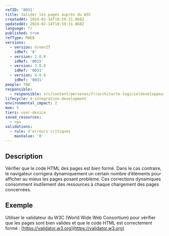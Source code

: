 ```yaml
---
refID: '0031'
title: Valider les pages auprès du W3C
createdAt: 2024-02-14T10:59:31.868Z
updatedAt: 2024-02-14T10:59:31.868Z
language: fr
published: true
refType: RWEB
versions:
  - version: GreenIT
    idRef: '8'
  - version: 2.0.0
    idRef: '0015'
  - version: 3.0.0
    idRef: '0031'
  - version: 4.0.0
    idRef: '0031'
people: TBD
responsible:
  - responsible: src/content/personas/fr/architecte-logicieldeveloppeur.mdx
lifecycle: 4-integration-development
environmental_impact: 2
moe: 5
tiers: user-device
saved_resources:
  - cpu
validations:
  - rule: d'erreurs critiques
    maxValue: '0'
---
```


## Description

Vérifier que le code HTML des pages est bien formé. Dans le cas contraire, le navigateur corrigera dynamiquement un certain nombre d’éléments pour afficher au mieux les pages posant problème.
Ces corrections dynamiques consomment inutilement des ressources à chaque chargement des pages concernées.

## Exemple

Utiliser le validateur du W3C (World Wide Web Consortium) pour vérifier que les pages sont bien valides et que le code HTML est correctement formé :
[https://validator.w3.org](https://validator.w3.org)
